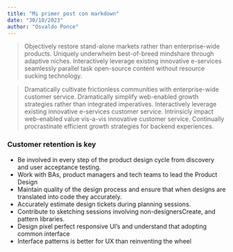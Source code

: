 ```yaml
---
title: "Mi primer post con markdown"
date: "30/10/2023"
author: "Osvaldo Ponce"
---
```


<MdxPage 
title="Why customer retention is the ultimate growth strategy">

> Objectively restore stand-alone markets rather than enterprise-wide products. Uniquely underwhelm best-of-breed mindshare through adaptive niches. Interactively leverage existing innovative e-services seamlessly parallel task open-source content without resource sucking technology.

> Dramatically cultivate frictionless communities with enterprise-wide customer service. Dramatically simplify web-enabled growth strategies rather than integrated imperatives. Interactively leverage existing innovative e-services customer service. Intrinsicly impact web-enabled value vis-a-vis innovative customer service. Continually procrastinate efficient growth strategies for backend experiences.

### Customer retention is key

- Be involved in every step of the product design cycle from discovery and user acceptance testing.
- Work with BAs, product managers and tech teams to lead the Product Design
- Maintain quality of the design process and ensure that when designs are translated into code they accurately.
- Accurately estimate design tickets during planning sessions.
- Contribute to sketching sessions involving non-designersCreate, and pattern libraries.
- Design pixel perfect responsive UI’s and understand that adopting common interface
- Interface patterns is better for UX than reinventing the wheel
</MdxPage>